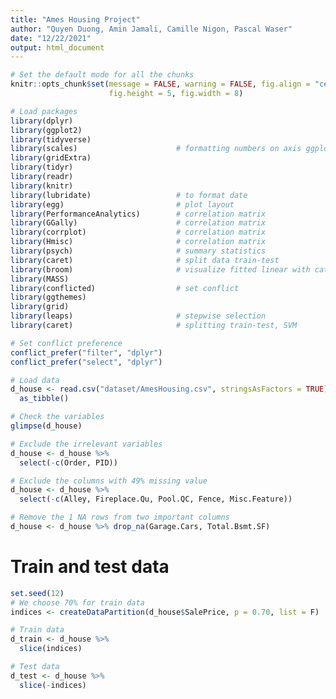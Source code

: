 ```yaml
---
title: "Ames Housing Project"
author: "Quyen Duong, Amin Jamali, Camille Nigon, Pascal Waser"
date: "12/22/2021"
output: html_document
---
```


```r
# Set the default mode for all the chunks
knitr::opts_chunk$set(message = FALSE, warning = FALSE, fig.align = "center", 
                      fig.height = 5, fig.width = 8)
```

```r
# Load packages
library(dplyr)
library(ggplot2)
library(tidyverse)
library(scales)                      # formatting numbers on axis ggplot
library(gridExtra)
library(tidyr)
library(readr)
library(knitr)
library(lubridate)                   # to format date
library(egg)                         # plot layout 
library(PerformanceAnalytics)        # correlation matrix
library(GGally)                      # correlation matrix
library(corrplot)                    # correlation matrix
library(Hmisc)                       # correlation matrix
library(psych)                       # summary statistics
library(caret)                       # split data train-test
library(broom)                       # visualize fitted linear with categorical variable
library(MASS)
library(conflicted)                  # set conflict
library(ggthemes)
library(grid)
library(leaps)                       # stepwise selection
library(caret)                       # splitting train-test, SVM

# Set conflict preference
conflict_prefer("filter", "dplyr")
conflict_prefer("select", "dplyr")
```

```r
# Load data
d_house <- read.csv("dataset/AmesHousing.csv", stringsAsFactors = TRUE) %>% 
  as_tibble()

# Check the variables
glimpse(d_house)

# Exclude the irrelevant variables
d_house <- d_house %>% 
  select(-c(Order, PID))

# Exclude the columns with 49% missing value
d_house <- d_house %>% 
  select(-c(Alley, Fireplace.Qu, Pool.QC, Fence, Misc.Feature))

# Remove the 1 NA rows from two important columns
d_house <- d_house %>% drop_na(Garage.Cars, Total.Bsmt.SF)
```

# Train and test data

```r
set.seed(12)
# We choose 70% for train data
indices <- createDataPartition(d_house$SalePrice, p = 0.70, list = F)

# Train data
d_train <- d_house %>%
  slice(indices)

# Test data
d_test <- d_house %>%
  slice(-indices) 
```



